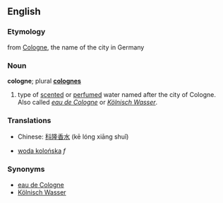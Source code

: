 ==English==
===Etymology===
from [[Cologne]], the name of the city in Germany

===Noun===
'''cologne'''; plural '''[[colognes]]'''

# type of [[scented]] or [[perfumed]] water named after the city of Cologne.  Also called ''[[eau de Cologne]]'' or ''[[Kölnisch Wasser]]''.
===Translations===
*Chinese: [[科隆香水]] (kē lóng xiāng shuǐ)
*{{pl}} [[woda kolońska]] ''f''
===Synonyms===
*[[eau de Cologne]] 
*[[Kölnisch Wasser]]
